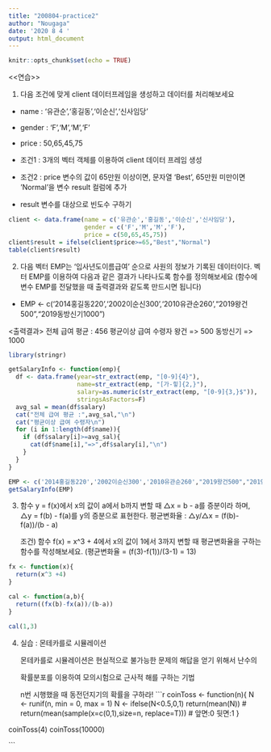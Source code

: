 ```yaml
---
title: "200804-practice2"
author: "Nougaga"
date: '2020 8 4 '
output: html_document
---
```


```r
knitr::opts_chunk$set(echo = TRUE)
```
<<연습>>

1. 다음 조건에 맞게 client 데이터프레임을 생성하고 데이터를 처리해보세요

  + name : '유관순','홍길동','이순신','신사임당'
  
  + gender : 'F','M','M','F'
  
  + price : 50,65,45,75
  
  + 조건1 : 3개의 벡터 객체를 이용하여 client 데이터 프레임 생성
  
  + 조건2 : price 변수의 값이 65만원 이상이면, 문자열 'Best', 65만원 미만이면 'Normal'을 변수 result 컬럼에 추가
  
  + result 변수를 대상으로 빈도수 구하기
  
```r

client <- data.frame(name = c('유관순','홍길동','이순신','신사임당'),
                     gender = c('F','M','M','F'),
                     price = c(50,65,45,75))
client$result = ifelse(client$price>=65,"Best","Normal")
table(client$result)

```
2. 다음 벡터 EMP는 '입사년도이름급여' 순으로 사원의 정보가 기록된 데이터이다.
  벡터 EMP를 이용하여 다음과 같은 결과가 나타나도록 함수를 정의해보세요
  (함수에 변수 EMP를 전달했을 때 출력결과와 같도록 만드시면 됩니다)
  
  + EMP <- c('2014홍길동220','2002이순신300','2010유관순260',"2019왕건500","2019동방신기1000")
  
  <출력결과>
  전체 급여 평균 : 456
  평균이상 급여 수령자
  왕건 => 500
  동방신기 => 1000

```r
library(stringr)

getSalaryInfo <- function(emp){
  df <- data.frame(year=str_extract(emp, "[0-9]{4}"), 
                   name=str_extract(emp, "[가-힣]{2,}"), 
                   salary=as.numeric(str_extract(emp, "[0-9]{3,}$")),
                   stringsAsFactors=F)
  avg_sal = mean(df$salary)
  cat("전체 급여 평균 :",avg_sal,"\n")
  cat("평균이상 급여 수령자\n")
  for (i in 1:length(df$name)){
    if (df$salary[i]>=avg_sal){
      cat(df$name[i],"=>",df$salary[i],"\n")
    }
  }
}

EMP <- c('2014홍길동220','2002이순신300','2010유관순260',"2019왕건500","2019동방신기1000")
getSalaryInfo(EMP)

```
3. 함수 y = f(x)에서 x의 값이 a에서 b까지 변할 때 △x = b - a를 증분이라 하며,
   △y = f(b) - f(a)를 y의 증분으로 표현한다. 
   평균변화율 : △y/△x = (f(b)- f(a))/(b - a) 
   
   조건) 함수 f(x) = x^3 + 4에서 x의 값이 1에서 3까지 변할 때 평균변화율을
   구하는 함수를 작성해보세요. (평균변화율 = (f(3)-f(1))/(3-1) = 13)
   
```r
fx <- function(x){
  return(x^3 +4)
}

cal <- function(a,b){
  return((fx(b)-fx(a))/(b-a))
}

cal(1,3)
```
4. 실습 : 몬테카를로 시뮬레이션
  
    몬테카를로 시뮬레이션은 현실적으로 불가능한 문제의 해답을 얻기 위해서 난수의
  
    확률분포를 이용하여 모의시험으로 근사적 해를 구하는 기법
    
    n번 시행했을 때 동전던지기의 확률을 구하라!
```r
coinToss <- function(n){
  N <- runif(n, min = 0, max = 1)
  N <- ifelse(N<0.5,0,1)
  return(mean(N))
  # return(mean(sample(x=c(0,1),size=n, replace=T)))  # 앞면:0 뒷면:1
}

coinToss(4)
coinToss(10000)


```



